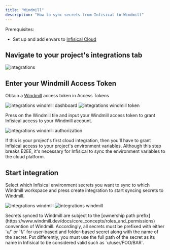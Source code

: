 ```yaml
---
title: "Windmill"
description: "How to sync secrets from Infisical to Windmill"
---
```


Prerequisites:

- Set up and add envars to [Infisical Cloud](https://app.infisical.com)

## Navigate to your project's integrations tab

![integrations](../../images/integrations.png)

## Enter your Windmill Access Token

Obtain a [Windmill](https://www.windmill.dev/) access token in Access Tokens

![integrations windmill dashboard](../../images/integrations-windmill-dashboard.png)
![integrations windmill token](../../images/integrations-windmill-token.png)

Press on the Windmill tile and input your Windmill access token to grant Infisical access to your Windmill account.

![integrations windmill authorization](../../images/integrations-windmill-auth.png)

<Info>
  If this is your project's first cloud integration, then you'll have to grant
  Infisical access to your project's environment variables. Although this step
  breaks E2EE, it's necessary for Infisical to sync the environment variables to
  the cloud platform.
</Info>

## Start integration

Select which Infisical environment secrets you want to sync to which Windmill workspace and press create integration to start syncing secrets to Windmill.

![integrations windmill](../../images/integrations-windmill-create.png)
![integrations windmill](../../images/integrations-windmill.png)

<Warning>
  Secrets synced to Windmill are subject to the [ownership path
  prefix](https://www.windmill.dev/docs/core_concepts/roles_and_permissions)
  convention of Windmill. Accordingly, all secrets must be prefixed with either
  `u/` or `f/` for user-based and folder-based secret along with the name of the
  secret. Put differently, you must use the full path of the secret as its name
  in Infisical to be considered valid such as `u/user/FOO/BAR`.
</Warning>
